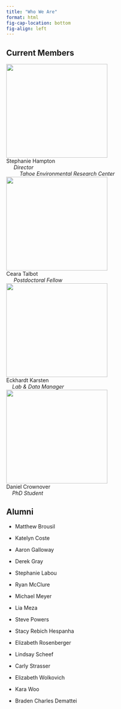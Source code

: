 ```yaml
---
title: "Who We Are"
format: html
fig-cap-location: bottom
fig-align: left
---
```


## Current Members
::: {layout=[2,1] valigh="bottom"}

| [![](images/Hampton_6.jpg){fig-alt="Stephanie Hampton" width="270px" height="250px"}](shampton.qmd)
| Stephanie Hampton 
|      *Director* 
|          *Tahoe Environmental Research Center*

| [![](images/ct_hs.png){fig-alt="Ceara Talbot" width="270px" height="250px"}](ctalbot.qmd)
| Ceara Talbot 
|      *Postdoctoral Fellow*

| [![](images/eak_hs.JPG){fig-alt="Eckhardt Karsten" width="270px" height="250px"}](ekarsten.qmd)
| Eckhardt Karsten 
|     *Lab & Data Manager*

| [![](images/dcrownover.jpg){fig-alt="Daniel Crownover" width="270px" height="250px"}](dcrown.qmd)
| Daniel Crownover
|     *PhD Student*

:::

## Alumni

- Matthew Brousil

- Katelyn Coste

- Aaron Galloway

- Derek Gray

- Stephanie Labou

- Ryan McClure

- Michael Meyer

- Lia Meza

- Steve Powers

- Stacy Rebich Hespanha

- Elizabeth Rosenberger

- Lindsay Scheef

- Carly Strasser

- Elizabeth Wolkovich

- Kara Woo

- Braden Charles Demattei
